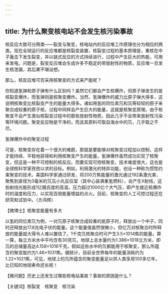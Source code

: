 ```yaml
---
---
---
```

title: 为什么聚变核电站不会发生核污染事故
---




核反应大致可分两类——裂变与聚变，核电站内的反应堆工作原理也分为相应的两类。现在全球运行的反应堆都是核裂变装置，核裂变过程的基本原理是，重核在中子轰击下发生裂变，并以链式反应的方式持续进行，过程中产生巨大的热能，可用来发电。问题是，裂变反应堆会生成许多不稳定的带放射性的物质，反应堆一旦发生核泄漏，其后果不堪设想。

那么，核反应堆可否采用核聚变的方式来产能呢？

你知道氢弹和原子弹有什么区别吗？虽然它们都会产生核爆炸，但原子弹发生的是核裂变爆炸，而氢弹则是核聚变爆炸。当然，氢弹爆炸的威力比原子弹大得多，这说明核聚变比核裂变产生的能量大得多。诸如用氢的同位素氘和氚等较轻的原子来聚合成较重的原子核，过程中同样会产生巨大的能量，这就是核聚变原理。由于核聚变不会产生类似核裂变过程中的那些放射性物质，因此几乎不会带来放射性污染等环境问题。聚变反应物是干净的，而且其原料可取自海水中的氘，几乎取之不尽。

氢弹爆炸中的聚变过程



可是，核聚变存在着一个很大的难题，那就是要能够对核聚变过程加以控制，这样才能持续、平稳地获得和利用核聚变产生的能量。氢弹爆炸虽然成功实现了核聚变，但这是一种不可控制的核反应。而要实现可控核聚变，技术难度很大，这也是全球核科学家孜孜以求的目标。例如，利用激光的特异功能，创设一种称为惯性约束聚变的技术。美国科学家通过研发，将200万焦能量的激光通过192条激光束，聚焦到直径为3毫米的氘氚小丸反应室（其中心装满重氢燃料），会产生X射线，这些射线光能形成1亿摄氏度的高温，压力超过1000亿个大气压，即产生接近核爆炸时的温度和压力，以实现百倍能量增益的点火。目前，核聚变的人工可控过程还在研究和试验中。（方鸿辉）





【微博士】核聚变能量有多大

以氢的同位素氘为例，一对氘原子核聚合成较重的氦原子时，释放出一个中子，同时还释放出17.6兆电子伏的能量。这个能量值虽然很微小，但亿万对核聚合时所释放的能量就大得令人难以置信了。1千克氘核聚合时可产生3.5×1014焦的能量。算一算，每立方米水中平均含有30克氘，地球上总水量约为1.386×1018立方米，即氘的总储量高达4.158×1016千克。假如这些水中的氘都能用于核聚变，那么所蕴含的聚变能约为1.46×1031焦。据统计，目前全世界每年的能量消耗约为1.22×1021焦，可见，地球上的氘所蕴含的聚变能量足以供人类享用100多亿年，比已知的地球寿命还长呢！

【微问题】历史上还发生过哪些核电站事故？事故的原因是什么？

【关键词】核裂变　核聚变　核污染